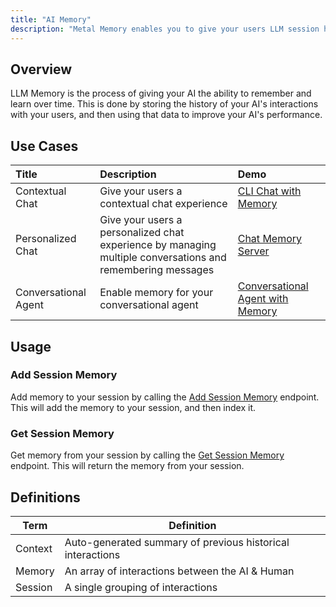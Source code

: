```yaml
---
title: "AI Memory"
description: "Metal Memory enables you to give your users LLM session history."
---
```


## Overview
LLM Memory is the process of giving your AI the ability to remember and learn over time. This is done by storing the history of your AI's interactions with your users, and then using that data to improve your AI's performance.

## Use Cases

| Title | Description | Demo
| :--- | :--- | :--- |
| Contextual Chat | Give your users a contextual chat experience |  [CLI Chat with Memory](https://github.com/getmetal/Metal/tree/main/examples/02-motorhead-cli-chatgpt) |
| Personalized Chat | Give your users a personalized chat experience by managing multiple conversations and remembering messages | [Chat Memory Server](https://github.com/getmetal/motorhead-redis-example) |
| Conversational Agent | Enable memory for your conversational agent | [Conversational Agent with Memory](https://getmetal.io/posts/15-conversational-agent-with-memory) |

## Usage

### Add Session Memory

Add memory to your session by calling the [Add Session Memory](/api-reference/memory/post-memory) endpoint. This will add the memory to your session, and then index it.

### Get Session Memory

Get memory from your session by calling the [Get Session Memory](/api-reference/memory/get-memory) endpoint. This will return the memory from your session.


## Definitions

| Term | Definition |
| --- | --- |
| Context | Auto-generated summary of previous historical interactions |
| Memory |An array of interactions between the AI & Human |
| Session | A single grouping of interactions |
